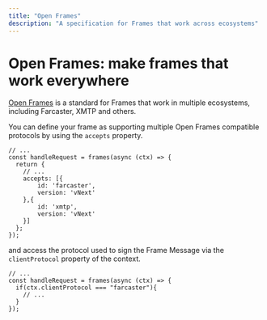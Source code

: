 ```yaml
---
title: "Open Frames"
description: "A specification for Frames that work across ecosystems"
---
```


# Open Frames: make frames that work everywhere

[Open Frames](https://github.com/open-frames/standard) is a standard for Frames that work in multiple ecosystems, including Farcaster, XMTP and others.

You can define your frame as supporting multiple Open Frames compatible protocols by using the `accepts` property.

```tsx
// ...
const handleRequest = frames(async (ctx) => {
  return {
    // ...
    accepts: [{
        id: 'farcaster',
        version: 'vNext'
    },{
        id: 'xmtp',
        version: 'vNext'
    }]
  };
});
```

and access the protocol used to sign the Frame Message via the `clientProtocol` property of the context.

```tsx
// ...
const handleRequest = frames(async (ctx) => {
  if(ctx.clientProtocol === "farcaster"){
    // ...
  }
});
```
